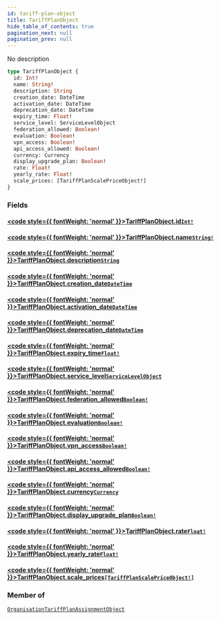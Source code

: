 ```yaml
---
id: tariff-plan-object
title: TariffPlanObject
hide_table_of_contents: true
pagination_next: null
pagination_prev: null
---
```








No description

```graphql
type TariffPlanObject {
  id: Int!
  name: String!
  description: String
  creation_date: DateTime
  activation_date: DateTime
  deprecation_date: DateTime
  expiry_time: Float!
  service_level: ServiceLevelObject
  federation_allowed: Boolean!
  evaluation: Boolean!
  vpn_access: Boolean!
  api_access_allowed: Boolean!
  currency: Currency
  display_upgrade_plan: Boolean!
  rate: Float!
  yearly_rate: Float!
  scale_prices: [TariffPlanScalePriceObject!]
}
```


### Fields

#### [<code style={{ fontWeight: 'normal' }}>TariffPlanObject.<b>id</b></code>](#)<Bullet />[`Int!`](/graphql/scalars/int) <Badge class="secondary" text="non-null"/> <Badge class="secondary" text="scalar"/>
> 
> 

#### [<code style={{ fontWeight: 'normal' }}>TariffPlanObject.<b>name</b></code>](#)<Bullet />[`String!`](/graphql/scalars/string) <Badge class="secondary" text="non-null"/> <Badge class="secondary" text="scalar"/>
> 
> 

#### [<code style={{ fontWeight: 'normal' }}>TariffPlanObject.<b>description</b></code>](#)<Bullet />[`String`](/graphql/scalars/string) <Badge class="secondary" text="scalar"/>
> 
> 

#### [<code style={{ fontWeight: 'normal' }}>TariffPlanObject.<b>creation_date</b></code>](#)<Bullet />[`DateTime`](/graphql/scalars/date-time) <Badge class="secondary" text="scalar"/>
> 
> 

#### [<code style={{ fontWeight: 'normal' }}>TariffPlanObject.<b>activation_date</b></code>](#)<Bullet />[`DateTime`](/graphql/scalars/date-time) <Badge class="secondary" text="scalar"/>
> 
> 

#### [<code style={{ fontWeight: 'normal' }}>TariffPlanObject.<b>deprecation_date</b></code>](#)<Bullet />[`DateTime`](/graphql/scalars/date-time) <Badge class="secondary" text="scalar"/>
> 
> 

#### [<code style={{ fontWeight: 'normal' }}>TariffPlanObject.<b>expiry_time</b></code>](#)<Bullet />[`Float!`](/graphql/scalars/float) <Badge class="secondary" text="non-null"/> <Badge class="secondary" text="scalar"/>
> 
> 

#### [<code style={{ fontWeight: 'normal' }}>TariffPlanObject.<b>service_level</b></code>](#)<Bullet />[`ServiceLevelObject`](/graphql/objects/service-level-object) <Badge class="secondary" text="object"/>
> 
> 

#### [<code style={{ fontWeight: 'normal' }}>TariffPlanObject.<b>federation_allowed</b></code>](#)<Bullet />[`Boolean!`](/graphql/scalars/boolean) <Badge class="secondary" text="non-null"/> <Badge class="secondary" text="scalar"/>
> 
> 

#### [<code style={{ fontWeight: 'normal' }}>TariffPlanObject.<b>evaluation</b></code>](#)<Bullet />[`Boolean!`](/graphql/scalars/boolean) <Badge class="secondary" text="non-null"/> <Badge class="secondary" text="scalar"/>
> 
> 

#### [<code style={{ fontWeight: 'normal' }}>TariffPlanObject.<b>vpn_access</b></code>](#)<Bullet />[`Boolean!`](/graphql/scalars/boolean) <Badge class="secondary" text="non-null"/> <Badge class="secondary" text="scalar"/>
> 
> 

#### [<code style={{ fontWeight: 'normal' }}>TariffPlanObject.<b>api_access_allowed</b></code>](#)<Bullet />[`Boolean!`](/graphql/scalars/boolean) <Badge class="secondary" text="non-null"/> <Badge class="secondary" text="scalar"/>
> 
> 

#### [<code style={{ fontWeight: 'normal' }}>TariffPlanObject.<b>currency</b></code>](#)<Bullet />[`Currency`](/graphql/objects/currency) <Badge class="secondary" text="object"/>
> 
> 

#### [<code style={{ fontWeight: 'normal' }}>TariffPlanObject.<b>display_upgrade_plan</b></code>](#)<Bullet />[`Boolean!`](/graphql/scalars/boolean) <Badge class="secondary" text="non-null"/> <Badge class="secondary" text="scalar"/>
> 
> 

#### [<code style={{ fontWeight: 'normal' }}>TariffPlanObject.<b>rate</b></code>](#)<Bullet />[`Float!`](/graphql/scalars/float) <Badge class="secondary" text="non-null"/> <Badge class="secondary" text="scalar"/>
> 
> 

#### [<code style={{ fontWeight: 'normal' }}>TariffPlanObject.<b>yearly_rate</b></code>](#)<Bullet />[`Float!`](/graphql/scalars/float) <Badge class="secondary" text="non-null"/> <Badge class="secondary" text="scalar"/>
> 
> 

#### [<code style={{ fontWeight: 'normal' }}>TariffPlanObject.<b>scale_prices</b></code>](#)<Bullet />[`[TariffPlanScalePriceObject!]`](/graphql/objects/tariff-plan-scale-price-object) <Badge class="secondary" text="list"/> <Badge class="secondary" text="object"/>
> 
> 



### Member of

[`OrganisationTariffPlanAssignmentObject`](/graphql/objects/organisation-tariff-plan-assignment-object)  <Badge className="secondary" text="object"/>



